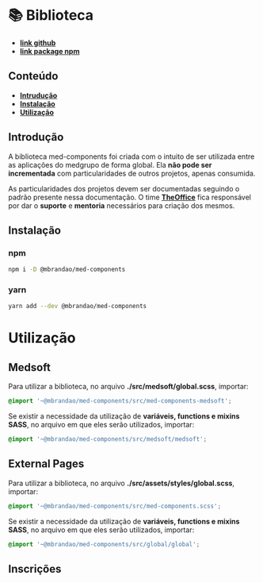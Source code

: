 
<Meta title="General/Biblioteca" />

# 📚 Biblioteca

- **[link github](https://github.com/marcelo-brandao/med-components)**
- **[link package npm](https://www.npmjs.com/package/@mbrandao/med-components)**

## Conteúdo

- **[Intrudução](http://desenv.ordomederi.com/med-components/?path=/story/general-biblioteca--page#introdução)**
- **[Instalação](http://desenv.ordomederi.com/med-components/?path=/story/general-biblioteca--page#instalação)**
- **[Utilização](http://desenv.ordomederi.com/med-components/?path=/story/general-biblioteca--page#utilização)**

## Introdução

A biblioteca med-components foi criada com o intuito de ser utilizada entre as aplicações do medgrupo de forma global.
Ela **não pode ser incrementada** com particularidades de outros projetos, apenas consumida.

As particularidades dos projetos devem ser documentadas seguindo o padrão presente nessa documentação. O time **[TheOffice](https://medgrupo.slack.com/archives/C013J7002G5)**
fica responsável por dar o **suporte** e **mentoria** necessários para criação dos mesmos.

## Instalação

### npm

``` bash
npm i -D @mbrandao/med-components
```

### yarn

``` bash
yarn add --dev @mbrandao/med-components
```

# Utilização

## Medsoft

Para utilizar a biblioteca, no arquivo **./src/medsoft/global.scss**, importar:

``` scss
@import '~@mbrandao/med-components/src/med-components-medsoft';
```
Se existir a necessidade da utilização de **variáveis, functions e mixins SASS**, no arquivo em que eles serão
utilizados, importar:

``` scss
@import '~@mbrandao/med-components/src/medsoft/medsoft';
```

## External Pages

Para utilizar a biblioteca, no arquivo **./src/assets/styles/global.scss**, importar:

``` scss
@import '~@mbrandao/med-components/src/med-components.scss';
```

Se existir a necessidade da utilização de **variáveis, functions e mixins SASS**, no arquivo em que eles serão
utilizados, importar:

``` scss
@import '~@mbrandao/med-components/src/global/global';
```

## Inscrições
